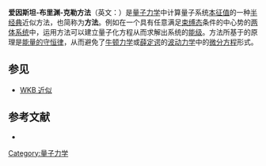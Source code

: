 '''爱因斯坦-布里渊-克勒方法'''（英文：{{lang|en|Einstein–Brillouin–Keller method}}）是[[量子力学|量子力学]]中计算量子系统[[本征值|本征值]]的一种[[半经典|半经典]]近似方法，也简称为'''{{lang|en|EBK}}方法'''。例如在一个具有任意满足[[束缚态|束缚态]]条件的中心势的[[二体问题|两体系统]]中，运用{{lang|en|EBK}}方法可以建立量子化方程从而求解出系统的[[能级|能级]]。{{lang|en|EBK}}方法所基于的原理是[[能量守恒定律|能量的守恒律]]，从而避免了[[牛顿力学|牛顿力学]]或[[薛定谔|薛定谔]]的[[波动力学|波动力学]]中的[[微分方程|微分方程]]形式。

== 参见 ==
*[[WKB_近似|WKB 近似]]

== 参考文献 ==
*{{cite journal | language = en | author = David G. Ellis and Lorenzo J. Curtis | title =Numerical implementation of Einstein-Brillouin-Keller quantization for arbitrary potentials|url =  | journal = http://scitation.aip.org/getabs/servlet/GetabsServlet?prog=normal&id=AJPIAS000074000007000572000001&idtype=cvips&gifs=yes | volume = 74 | issue = 7 | pages =572-577|year = 2006 | id =  }}

[[Category:量子力学|Category:量子力学]]

{{physics-stub}}